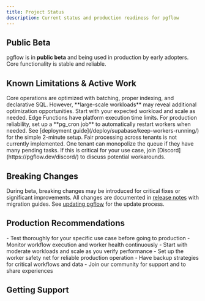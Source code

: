 ```yaml
---
title: Project Status
description: Current status and production readiness for pgflow
---
```



## Public Beta

pgflow is in **public beta** and being used in production by early adopters. Core functionality is stable and reliable.

## Known Limitations & Active Work

<CardGrid>
  <Card title="Performance" icon="rocket">
    Core operations are optimized with batching, proper indexing, and declarative SQL. However, **large-scale workloads** may reveal additional optimization opportunities. Start with your expected workload and scale as needed.
  </Card>

  <Card title="Worker Management" icon="setting">
    Edge Functions have platform execution time limits. For production reliability, set up a **pg_cron job** to automatically restart workers when needed. See [deployment guide](/deploy/supabase/keep-workers-running/) for the simple 2-minute setup.
  </Card>

  <Card title="Fair Processing" icon="warning">
    Fair processing across tenants is not currently implemented. One tenant can monopolize the queue if they have many pending tasks. If this is critical for your use case, join [Discord](https://pgflow.dev/discord/) to discuss potential workarounds.
  </Card>
</CardGrid>

## Breaking Changes

During beta, breaking changes may be introduced for critical fixes or significant improvements. All changes are documented in [release notes](https://github.com/pgflow-dev/pgflow/releases) with migration guides. See [updating pgflow](/deploy/update-pgflow/) for the update process.

## Production Recommendations

<Aside type="tip">
- Test thoroughly for your specific use case before going to production
- Monitor workflow execution and worker health continuously
- Start with moderate workloads and scale as you verify performance
- Set up the worker safety net for reliable production operation
- Have backup strategies for critical workflows and data
- Join our community for support and to share experiences
</Aside>

## Getting Support

<CardGrid>
  <LinkCard title="GitHub Issues" href="https://github.com/pgflow-dev/pgflow/issues" description="Report bugs or request features" />
  <LinkCard title="FAQ" href="/get-started/faq/" description="Common questions about Edge Worker functionality, usage, and billing" />
</CardGrid>

<JoinCommunity />
